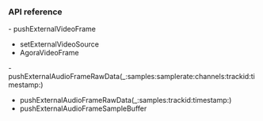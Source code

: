 <PlatformWrapper platform="macos">

### API reference
<ProductWrapper notAllowed="voice-calling">
- <Link to="{{Global.API_REF_MACOS_ROOT_RTC_ENGINE_KIT}}/pushexternalvideoframe(_:)">pushExternalVideoFrame</Link>

- <Link to="{{Global.API_REF_MACOS_ROOT_RTC_ENGINE_KIT}}/setexternalvideosource(_:usetexture:sourcetype:)">setExternalVideoSource</Link>

- <Link to="{{Global.API_REF_MACOS_ROOT_RTC_KIT}}/agoravideoframe">AgoraVideoFrame</Link>
</ProductWrapper>
- <Link to="{{Global.API_REF_MACOS_ROOT_RTC_ENGINE_KIT}}/pushexternalaudioframerawdata(_:samples:samplerate:channels:trackid:timestamp:)">pushExternalAudioFrameRawData(_:samples:samplerate:channels:trackid:timestamp:)</Link>

- <Link to="{{Global.API_REF_MACOS_ROOT_RTC_ENGINE_KIT}}/pushexternalaudioframerawdata(_:samples:trackid:timestamp:)">pushExternalAudioFrameRawData(_:samples:trackid:timestamp:)</Link>

- <Link to="{{Global.API_REF_MACOS_ROOT_RTC_ENGINE_KIT}}/pushexternalaudioframesamplebuffer(_:)">pushExternalAudioFrameSampleBuffer</Link>

</PlatformWrapper>
